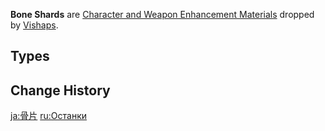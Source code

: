 {{Terminology Infobox
|image        = <gallery>
Item Fragile Bone Shard.png|Fragile
Item Sturdy Bone Shard.png|Sturdy
Item Fossilized Bone Shard.png|Fossilized
</gallery>
|type         = Item Groups
|type2        = Character and Weapon Enhancement Materials
|type3        = Character and Weapon Enhancement Material Groups
|source1      = [[Geovishaps]]
}}
'''Bone Shards''' are [[Character and Weapon Enhancement Material]]s dropped by [[Vishaps]].

==Types==
{{Material Quality
|2=Fragile Bone Shard
|3=Sturdy Bone Shard
|4=Fossilized Bone Shard
}}

==Change History==
{{Change History|1.0}}
[[Category:Bone Shards| ]]

[[ja:骨片]]
[[ru:Останки]]